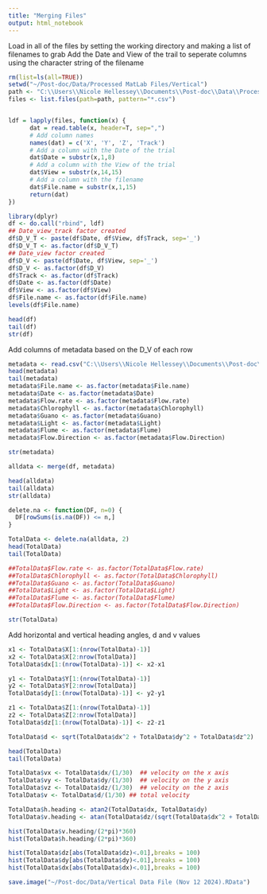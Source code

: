 ```yaml
---
title: "Merging Files"
output: html_notebook
---
```


Load in all of the files by setting the working directory and making a list of filenames to grab
Add the Date and View of the trail to seperate columns using the character string of the filename


```r
rm(list=ls(all=TRUE))
setwd("~/Post-doc/Data/Processed MatLab Files/Vertical")
path <- "C:\\Users\\Nicole Hellessey\\Documents\\Post-doc\\Data\\Processed MatLab Files\\Vertical\\"
files <- list.files(path=path, pattern="*.csv")


ldf = lapply(files, function(x) {
      dat = read.table(x, header=T, sep=",")
      # Add column names
      names(dat) = c('X', 'Y', 'Z', 'Track')
      # Add a column with the Date of the trial
      dat$Date = substr(x,1,8)
      # Add a column with the View of the trial
      dat$View = substr(x,14,15)
      # Add a column with the filename
      dat$File.name = substr(x,1,15)
      return(dat)
})

library(dplyr)
df <- do.call("rbind", ldf)
## Date_view_track factor created
df$D_V_T <- paste(df$Date, df$View, df$Track, sep='_')
df$D_V_T <- as.factor(df$D_V_T)
## Date_view factor created
df$D_V <- paste(df$Date, df$View, sep='_') 
df$D_V <- as.factor(df$D_V)
df$Track <- as.factor(df$Track)
df$Date <- as.factor(df$Date)
df$View <- as.factor(df$View)
df$File.name <- as.factor(df$File.name)
levels(df$File.name)

head(df)
tail(df)
str(df)
```

Add columns of metadata based on the D_V of each row

```r
metadata <- read.csv("C:\\Users\\Nicole Hellessey\\Documents\\Post-doc\\Data\\Metadata flat file 20230623.csv", header = T)
head(metadata)
tail(metadata)
metadata$File.name <- as.factor(metadata$File.name)
metadata$Date <- as.factor(metadata$Date)
metadata$Flow.rate <- as.factor(metadata$Flow.rate)
metadata$Chlorophyll <- as.factor(metadata$Chlorophyll)
metadata$Guano <- as.factor(metadata$Guano)
metadata$Light <- as.factor(metadata$Light)
metadata$Flume <- as.factor(metadata$Flume)
metadata$Flow.Direction <- as.factor(metadata$Flow.Direction)

str(metadata)

alldata <- merge(df, metadata)

head(alldata)
tail(alldata)
str(alldata)

delete.na <- function(DF, n=0) {
  DF[rowSums(is.na(DF)) <= n,]
}

TotalData <- delete.na(alldata, 2)
head(TotalData)
tail(TotalData)

##TotalData$Flow.rate <- as.factor(TotalData$Flow.rate)
##TotalData$Chlorophyll <- as.factor(TotalData$Chlorophyll)
##TotalData$Guano <- as.factor(TotalData$Guano)
##TotalData$Light <- as.factor(TotalData$Light)
##TotalData$Flume <- as.factor(TotalData$Flume)
##TotalData$Flow.Direction <- as.factor(TotalData$Flow.Direction)

str(TotalData)

```

Add horizontal and vertical heading angles, d and v values
```r
x1 <- TotalData$X[1:(nrow(TotalData)-1)]
x2 <- TotalData$X[2:nrow(TotalData)]
TotalData$dx[1:(nrow(TotalData)-1)] <- x2-x1

y1 <- TotalData$Y[1:(nrow(TotalData)-1)]
y2 <- TotalData$Y[2:nrow(TotalData)]
TotalData$dy[1:(nrow(TotalData)-1)] <- y2-y1

z1 <- TotalData$Z[1:(nrow(TotalData)-1)]
z2 <- TotalData$Z[2:nrow(TotalData)]
TotalData$dz[1:(nrow(TotalData)-1)] <- z2-z1

TotalData$d <- sqrt(TotalData$dx^2 + TotalData$dy^2 + TotalData$dz^2)

head(TotalData)
tail(TotalData)
```

```r
TotalData$vx <- TotalData$dx/(1/30)  ## velocity on the x axis
TotalData$vy <- TotalData$dy/(1/30)  ## velocity on the y axis
TotalData$vz <- TotalData$dz/(1/30)  ## velocity on the z axis
TotalData$v <- TotalData$d/(1/30) ## total velocity

TotalData$h.heading <- atan2(TotalData$dx, TotalData$dy)
TotalData$v.heading <- atan(TotalData$dz/(sqrt(TotalData$dx^2 + TotalData$dy^2)))

hist(TotalData$v.heading/(2*pi)*360)
hist(TotalData$h.heading/(2*pi)*360)

hist(TotalData$dz[abs(TotalData$dz)<.01],breaks = 100)
hist(TotalData$dy[abs(TotalData$dy)<.01],breaks = 100)
hist(TotalData$dx[abs(TotalData$dx)<.01],breaks = 100)

```

```r
save.image("~/Post-doc/Data/Vertical Data File (Nov 12 2024).RData")
```


```r







```





